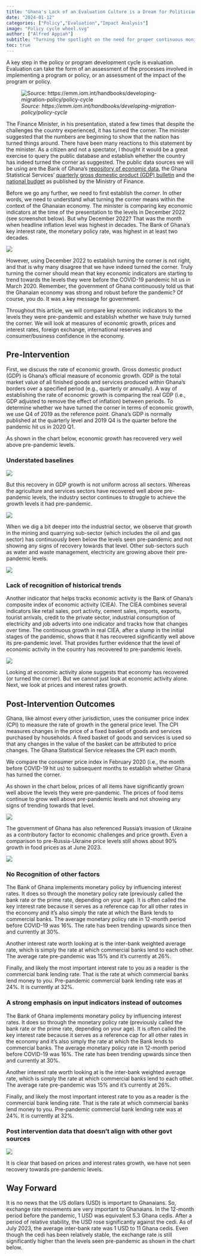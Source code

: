 ```yaml
---
title: "Ghana's Lack of an Evaluation Culture is a Dream for Politicians"
date: "2024-01-12"
categories: ["Policy","Evaluation","Impact Analysis"]
image: "Policy cycle wheel.svg"
author: ["Alfred Appiah"]
subtitle: "Turning the spotlight on the need for proper continuous monitoring and evaluation of pubic policy"
toc: true
---
```


A key step in the policy or program development cycle is evaluation. Evaluation can take the form of an assessment of the processes involved in implementing a program or policy, or an assessment of the impact of the program or policy.

![*Source: https://emm.iom.int/handbooks/developing-migration-policy/policy-cycle*](Policy%20cycle%20wheel.svg)

The Finance Minister, in his presentation, stated a few times that despite the challenges the country experienced, it has turned the corner. The minister suggested that the numbers are beginning to show that the nation has turned things around. There have been many reactions to this statement by the minister. As a citizen and not a spectator, I thought it would be a great exercise to query the public database and establish whether the country has indeed turned the corner as suggested. The public data sources we will be using are the Bank of Ghana's [repository of economic data](https://www.bog.gov.gh/economic-data/), the Ghana Statistical Services' [quarterly gross domestic product (GDP) bulletin](https://statsghana.gov.gh/nationalaccount_macros.php?Stats=Mjc0NDcwNzcxOS4xNTY=/webstats/074s5o3p9r) and the [national budget](https://mofep.gov.gh/publications/budget-statements) as published by the Ministry of Finance.

Before we go any further, we need to first establish the *corner*. In other words, we need to understand what turning the corner means within the context of the Ghanaian economy. The minister is comparing key economic indicators at the time of the presentation to the levels in December 2022 (see screenshot below). But why December 2022? That was the month when headline inflation level was highest in decades. The Bank of Ghana's key interest rate, the monetary policy rate, was highest in at least two decades.

![](ken_quote.png)

However, using December 2022 to establish turning the corner is not right, and that is why many disagree that we have indeed turned the corner. Truly turning the corner should mean that key economic indicators are starting to trend towards the levels they were before the COVID-19 pandemic hit us in March 2020. Remember, the government of Ghana continuously told us that the Ghanaian economy was strong and robust before the pandemic? Of course, you do. It was a key message for government.

Throughout this article, we will compare key economic indicators to the levels they were pre-pandemic and establish whether we have truly turned the corner. We will look at measures of economic growth, prices and interest rates, foreign exchange, international reserves and consumer/business confidence in the economy.

## Pre-Intervention

First, we discuss the rate of economic growth. Gross domestic product (GDP) is Ghana's official measure of economic growth. GDP is the total market value of all finished goods and services produced within Ghana's borders over a specified period (e.g., quarterly or annually). A way of establishing the rate of economic growth is comparing the real GDP (i.e., GDP adjusted to remove the effect of inflation) between periods. To determine whether we have turned the corner in terms of economic growth, we use Q4 of 2019 as the reference point. Ghana's GDP is normally published at the quarterly level and 2019 Q4 is the quarter before the pandemic hit us in 2020 Q1.

As shown in the chart below, economic growth has recovered very well above pre-pandemic levels.

### Understated baselines

![](gdp_since_q42019.png)

But this recovery in GDP growth is not uniform across all sectors. Whereas the agriculture and services sectors have recovered well above pre-pandemic levels, the industry sector continues to struggle to achieve the growth levels it had pre-pandemic.

![](gdp_since_q42019_sec.png)

When we dig a bit deeper into the industrial sector, we observe that growth in the mining and quarrying sub-sector (which includes the oil and gas sector) has continuously been below the levels seen pre-pandemic and not showing any signs of recovery towards that level. Other sub-sectors such as water and waste management, electricity are growing above their pre-pandemic levels.

![](gdp_since_q42019_ind.png)

### Lack of recognition of historical trends

Another indicator that helps tracks economic activity is the Bank of Ghana's composite index of economic activity (CIEA). The CIEA combines several indicators like retail sales, port activity, cement sales, imports, exports, tourist arrivals, credit to the private sector, industrial consumption of electricity and job adverts into one indicator and tracks how that changes over time. The continuous growth in real CIEA, after a slump in the initial stages of the pandemic, shows that it has recovered significantly well above its pre-pandemic level. That provides further evidence that the level of economic activity in the country has recovered to pre-pandemic levels.

![](ciea_since_covid.png)

Looking at economic activity alone suggests that economy has recovered (or turned the corner). But we cannot just look at economic activity alone. Next, we look at prices and interest rates growth.

## Post-Intervention Outcomes

Ghana, like almost every other jurisdiction, uses the consumer price index (CPI) to measure the rate of growth in the general price level. The CPI measures changes in the price of a fixed basket of goods and services purchased by households. A fixed basket of goods and services is used so that any changes in the value of the basket can be attributed to price changes. The Ghana Statistical Service releases the CPI each month.

We compare the consumer price index in February 2020 (i.e., the month before COVID-19 hit us) to subsequent months to establish whether Ghana has turned the corner.

As shown in the chart below, prices of all items have significantly grown well above the levels they were pre-pandemic. The prices of food items continue to grow well above pre-pandemic levels and not showing any signs of trending towards that level.

![](cpi_since_covid_1.png)

The government of Ghana has also referenced Russia's invasion of Ukraine as a contributory factor to economic challenges and price growth. Even a comparison to pre-Russia-Ukraine price levels still shows about 90% growth in food prices as at June 2023.

![](cpi_since_covid.png)

### No Recognition of other factors

The Bank of Ghana implements monetary policy by influencing interest rates. It does so through the monetary policy rate (previously called the bank rate or the prime rate, depending on your age). It is often called the key interest rate because it serves as a reference cap for all other rates in the economy and it's also simply the rate at which the Bank lends to commercial banks. The average monetary policy rate in 12-month period before COVID-19 was 16%. The rate has been trending upwards since then and currently at 30%.

Another interest rate worth looking at is the inter-bank weighted average rate, which is simply the rate at which commercial banks lend to each other. The average rate pre-pandemic was 15% and it's currently at 26%.

Finally, and likely the most important interest rate to you as a reader is the commercial bank lending rate. That is the rate at which commercial banks lend money to you. Pre-pandemic commercial bank lending rate was at 24%. It is currently at 32%.

### A strong emphasis on input indicators instead of outcomes

The Bank of Ghana implements monetary policy by influencing interest rates. It does so through the monetary policy rate (previously called the bank rate or the prime rate, depending on your age). It is often called the key interest rate because it serves as a reference cap for all other rates in the economy and it's also simply the rate at which the Bank lends to commercial banks. The average monetary policy rate in 12-month period before COVID-19 was 16%. The rate has been trending upwards since then and currently at 30%.

Another interest rate worth looking at is the inter-bank weighted average rate, which is simply the rate at which commercial banks lend to each other. The average rate pre-pandemic was 15% and it's currently at 26%.

Finally, and likely the most important interest rate to you as a reader is the commercial bank lending rate. That is the rate at which commercial banks lend money to you. Pre-pandemic commercial bank lending rate was at 24%. It is currently at 32%.

### Post intervention data that doesn't align with other govt sources

![](interest_rates.png)

It is clear that based on prices and interest rates growth, we have not seen recovery towards pre-pandemic levels.

## Way Forward

It is no news that the US dollars (USD) is important to Ghanaians. So, exchange rate movements are very important to Ghanaians. In the 12-month period before the pandemic, 1 USD was equivalent 5.3 Ghana cedis. After a period of relative stability, the USD rose significantly against the cedi. As of July 2023, the average inter-bank rate was 1 USD to 11 Ghana cedis. Even though the cedi has been relatively stable, the exchange rate is still significantly higher than the levels seen pre-pandemic as shown in the chart below.

